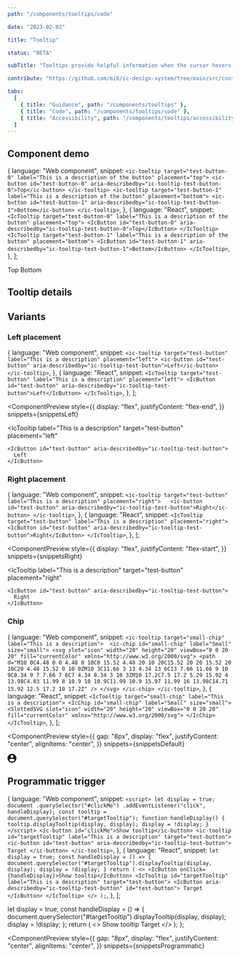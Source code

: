 ```yaml
---
path: "/components/tooltips/code"

date: "2023-02-03"

title: "Tooltip"

status: "BETA"

subTitle: "Tooltips provide helpful information when the cursor hovers over an element or when focus is applied."

contribute: "https://github.com/mi6/ic-design-system/tree/main/src/content/structured/components/tooltips"

tabs:
  [
    { title: "Guidance", path: "/components/tooltips" },
    { title: "Code", path: "/components/tooltips/code" },
    { title: "Accessibility", path: "/components/tooltips/accessibility" },
  ]
---
```



## Component demo

  {
    language: "Web component",
    snippet: `<ic-tooltip target="test-button-0" label="This is a description of the button" placement="top">
  <ic-button id="test-button-0" aria-describedby="ic-tooltip-test-button-0">Top</ic-button>
</ic-tooltip>
<ic-tooltip target="test-button-1" label="This is a description of the button" placement="bottom">
  <ic-button id="test-button-1" aria-describedby="ic-tooltip-test-button-1">Bottom</ic-button>
</ic-tooltip>`,
  },
  {
    language: "React",
    snippet: `<IcTooltip target="test-button-0" label="This is a description of the button" placement="top">
  <IcButton id="test-button-0" aria-describedby="ic-tooltip-test-button-0">Top</IcButton>
</IcTooltip>
<IcTooltip target="test-button-1" label="This is a description of the button" placement="bottom">
  <IcButton id="test-button-1" aria-describedby="ic-tooltip-test-button-1">Bottom</IcButton>
</IcTooltip>`,
  },
];

<ComponentPreview snippets={snippets}>
  <div style={{ display: "flex", flexDirection: "column", gap: "8px" }}>
    <IcTooltip
      label="This is a description of the button"
      target="test-button-0"
      placement="top"
    >
      <IcButton id="test-button-0" aria-describedby="ic-tooltip-test-button-0">
        Top
      </IcButton>
    </IcTooltip>
    <IcTooltip
      label="This is a description of the button"
      target="test-button-1"
      placement="bottom"
    >
      <IcButton id="test-button-1" aria-describedby="ic-tooltip-test-button-1">
        Bottom
      </IcButton>
    </IcTooltip>
  </div>
</ComponentPreview>

## Tooltip details

<ComponentDetails component="ic-tooltip" />

## Variants

### Left placement

  {
    language: "Web component",
    snippet: `<ic-tooltip target="test-button" label="This is a description" placement="left">
  <ic-button id="test-button" aria-describedby="ic-tooltip-test-button">Left</ic-button>
</ic-tooltip>`,
  },
  {
    language: "React",
    snippet: `<IcTooltip target="test-button" label="This is a description" placement="left">
  <IcButton id="test-button" aria-describedby="ic-tooltip-test-button">Left</IcButton>
</IcTooltip>`,
  },
];

<ComponentPreview
  style={{
    display: "flex",
    justifyContent: "flex-end",
  }}
  snippets={snippetsLeft}
>
  <IcTooltip
    label="This is a description"
    target="test-button"
    placement="left"
  >
    <IcButton id="test-button" aria-describedby="ic-tooltip-test-button">
      Left
    </IcButton>
  </IcTooltip>
</ComponentPreview>

### Right placement

  {
    language: "Web component",
    snippet: `<ic-tooltip target="test-button" label="This is a description" placement="right">  
  <ic-button id="test-button" aria-describedby="ic-tooltip-test-button">Right</ic-button>
</ic-tooltip>`,
  },
  {
    language: "React",
    snippet: `<IcTooltip target="test-button" label="This is a description" placement="right">
  <IcButton id="test-button" aria-describedby="ic-tooltip-test-button">Right</IcButton>
</IcTooltip>`,
  },
];

<ComponentPreview
  style={{
    display: "flex",
    justifyContent: "flex-start",
  }}
  snippets={snippetsRight}
>
  <IcTooltip
    label="This is a description"
    target="test-button"
    placement="right"
  >
    <IcButton id="test-button" aria-describedby="ic-tooltip-test-button">
      Right
    </IcButton>
  </IcTooltip>
</ComponentPreview>

### Chip

  {
    language: "Web component",
    snippet: `<ic-tooltip target="small-chip" label="This is a description"> 
  <ic-chip id="small-chip" label="Small" size="small">
    <svg slot="icon" width="20" height="20" viewBox="0 0 20 20" fill="currentColor" xmlns="http://www.w3.org/2000/svg">
      <path d="M10 0C4.48 0 0 4.48 0 10C0 15.52 4.48 20 10 20C15.52 20 20 15.52 20 10C20 4.48 15.52 0 10 0ZM10 3C11.66 3 13 4.34 13 6C13 7.66 11.66 9 10 9C8.34 9 7 7.66 7 6C7 4.34 8.34 3 10 3ZM10 17.2C7.5 17.2 5.29 15.92 4 13.98C4.03 11.99 8 10.9 10 10.9C11.99 10.9 15.97 11.99 16 13.98C14.71 15.92 12.5 17.2 10 17.2Z" />
    </svg>
  </ic-chip>
</ic-tooltip>`,
  },
  {
    language: "React",
    snippet: `<IcTooltip target="small-chip" label="This is a description">
  <IcChip id="small-chip" label="Small" size="small">
    <SlottedSVG slot="icon" width="20" height="20" viewBox="0 0 20 20" fill="currentColor" xmlns="http://www.w3.org/2000/svg">
    </IcChip>
</IcTooltip>`,
  },
];

<ComponentPreview
  style={{
    gap: "8px",
    display: "flex",
    justifyContent: "center",
    alignItems: "center",
  }}
  snippets={snippetsDefault}
>
  <IcTooltip target="small-chip" label="This is a description">
    <IcChip id="small-chip" label="Small" size="small">
      <svg
        slot="icon"
        width="20"
        height="20"
        viewBox="0 0 20 20"
        fill="currentColor"
        xmlns="http://www.w3.org/2000/svg"
      >
        <path d="M10 0C4.48 0 0 4.48 0 10C0 15.52 4.48 20 10 20C15.52 20 20 15.52 20 10C20 4.48 15.52 0 10 0ZM10 3C11.66 3 13 4.34 13 6C13 7.66 11.66 9 10 9C8.34 9 7 7.66 7 6C7 4.34 8.34 3 10 3ZM10 17.2C7.5 17.2 5.29 15.92 4 13.98C4.03 11.99 8 10.9 10 10.9C11.99 10.9 15.97 11.99 16 13.98C14.71 15.92 12.5 17.2 10 17.2Z" />
      </svg>
    </IcChip>
  </IcTooltip>
</ComponentPreview>

## Programmatic trigger

  {
    language: "Web component",
    snippet: `<script>
  let display = true;
  document
    .querySelector("#clickMe")
    .addEventListener("click", handleDisplay);
  const tooltip = document.querySelector("#targetTooltip");
  function handleDisplay() {
    tooltip.displayTooltip(display, display);
    display = !display;
  }
</script>
<ic-button id="clickMe">Show tooltip</ic-button>
<ic-tooltip id="targetTooltip" label="This is a description" target="test-button">
  <ic-button id="test-button" aria-describedby="ic-tooltip-test-button">
    Target
  </ic-button>
</ic-tooltip>`,
  },
  {
    language: "React",
    snippet: `let display = true;
const handleDisplay = () => {
  document.querySelector("#targetTooltip").displayTooltip(display, display);
  display = !display;
}
return (
  <>
    <IcButton onClick={handleDisplay}>Show tooltip</IcButton>
    <IcTooltip id="targetTooltip" label="This is a description" target="test-button">
      <IcButton aria-describedby="ic-tooltip-test-button" id="test-button">
        Target
      </IcButton>
    </IcTooltip>
  </>
);`,
  },
];

  let display = true;
  const handleDisplay = () => {
    document.querySelector("#targetTooltip").displayTooltip(display, display);
    display = !display;
  };
  return (
    <>
      <IcButton onClick={handleDisplay}>Show tooltip</IcButton>
      <IcTooltip
        id="targetTooltip"
        target="test-button"
        label="This is a description"
      >
        <IcButton id="test-button" aria-describedby="ic-tooltip-test-button">
          Target
        </IcButton>
      </IcTooltip>
    </>
  );
};

<ComponentPreview
  style={{
    gap: "8px",
    display: "flex",
    justifyContent: "center",
    alignItems: "center",
  }}
  snippets={snippetsProgrammatic}
>
  <TriggerExample />
</ComponentPreview>
